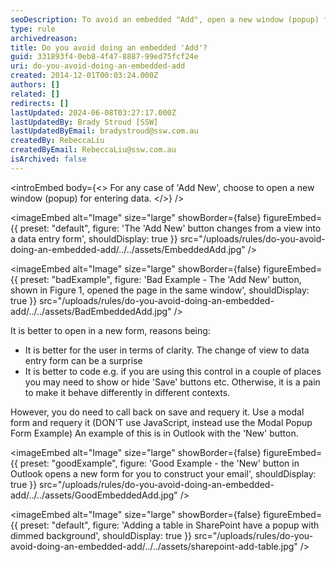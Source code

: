 ```yaml
---
seoDescription: To avoid an embedded "Add", open a new window (popup) for entering data when using "Add New". This approach provides better user clarity and simplifies coding. It's essential to requery after saving changes, as seen in Outlook's "New" button example.
type: rule
archivedreason:
title: Do you avoid doing an embedded 'Add'?
guid: 331893f4-0eb8-4f47-8887-99ed75fcf24e
uri: do-you-avoid-doing-an-embedded-add
created: 2014-12-01T00:03:24.000Z
authors: []
related: []
redirects: []
lastUpdated: 2024-06-08T03:27:17.000Z
lastUpdatedBy: Brady Stroud [SSW]
lastUpdatedByEmail: bradystroud@ssw.com.au
createdBy: RebeccaLiu
createdByEmail: RebeccaLiu@ssw.com.au
isArchived: false
---
```


<introEmbed
  body={<>
For any case of 'Add New', choose to open a new window (popup) for entering data.
  </>}
/>

<imageEmbed
  alt="Image"
  size="large"
  showBorder={false}
  figureEmbed={{
    preset: "default",
    figure: 'The \'Add New\' button changes from a view into a data entry form',
    shouldDisplay: true
  }}
  src="/uploads/rules/do-you-avoid-doing-an-embedded-add/../../assets/EmbeddedAdd.jpg"
/>

<imageEmbed
  alt="Image"
  size="large"
  showBorder={false}
  figureEmbed={{
    preset: "badExample",
    figure: 'Bad Example - The \'Add New\' button, shown in Figure 1, opened the page in the same window',
    shouldDisplay: true
  }}
  src="/uploads/rules/do-you-avoid-doing-an-embedded-add/../../assets/BadEmbeddedAdd.jpg"
/>

It is better to open in a new form, reasons being:

- It is better for the user in terms of clarity. The change of view to data entry form can be a surprise
- It is better to code e.g. if you are using this control in a couple of places you may need to show or hide 'Save' buttons etc. Otherwise, it is a pain to make it behave differently in different contexts.

However, you do need to call back on save and requery it.
Use a modal form and requery it (DON'T use JavaScript, instead use the Modal Popup Form Example)
An example of this is in Outlook with the 'New' button.

<imageEmbed
  alt="Image"
  size="large"
  showBorder={false}
  figureEmbed={{
    preset: "goodExample",
    figure: 'Good Example - the \'New\' button in Outlook opens a new form for you to construct your email',
    shouldDisplay: true
  }}
  src="/uploads/rules/do-you-avoid-doing-an-embedded-add/../../assets/GoodEmbeddedAdd.jpg"
/>


<imageEmbed
  alt="Image"
  size="large"
  showBorder={false}
  figureEmbed={{
    preset: "default",
    figure: 'Adding a table in SharePoint have a popup with dimmed background',
    shouldDisplay: true
  }}
  src="/uploads/rules/do-you-avoid-doing-an-embedded-add/../../assets/sharepoint-add-table.jpg"
/>
